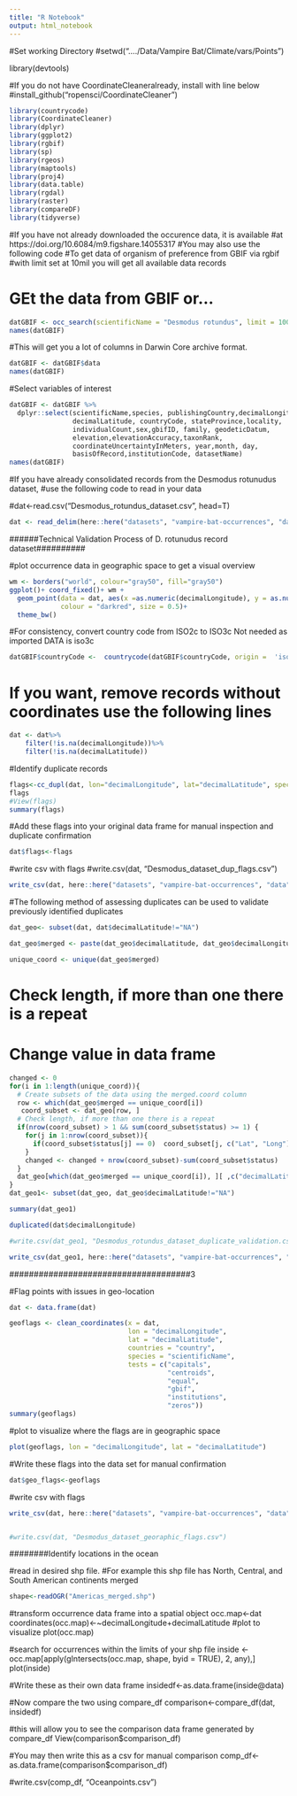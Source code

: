```yaml
---
title: "R Notebook"
output: html_notebook
---
```



#Set working Directory 
#setwd("..../Data/Vampire Bat/Climate/vars/Points")

library(devtools)

#If you do not have CoordinateCleaneralready, install with line below
#install_github("ropensci/CoordinateCleaner")

```r
library(countrycode)
library(CoordinateCleaner)
library(dplyr)
library(ggplot2)
library(rgbif)
library(sp)
library(rgeos)
library(maptools)
library(proj4)
library(data.table)
library(rgdal)
library(raster)
library(compareDF)
library(tidyverse)
```




#If you have not already downloaded the occurence data, it is available 
#at https://doi.org/10.6084/m9.figshare.14055317
#You may also use the following code 
#To get data of organism of preference from GBIF via rgbif
#with limit set at 10mil you will get all available data records 

# GEt the data from GBIF or...


```r
datGBIF <- occ_search(scientificName = "Desmodus rotundus", limit = 10000, hasCoordinate = T)
names(datGBIF)


```



#This will get you a lot of columns in Darwin Core archive format. 
```r
datGBIF <- datGBIF$data
names(datGBIF) 
```

#Select variables of interest

```r
datGBIF <- datGBIF %>%
  dplyr::select(scientificName,species, publishingCountry,decimalLongitude, 
                decimalLatitude, countryCode, stateProvince,locality, 
                individualCount,sex,gbifID, family, geodeticDatum,
                elevation,elevationAccuracy,taxonRank, 
                coordinateUncertaintyInMeters, year,month, day, 
                basisOfRecord,institutionCode, datasetName)
names(datGBIF)

```



#If you have already consolidated records from the Desmodus rotunudus dataset, 
#use the following code to read in your data 

#dat<-read.csv("Desmodus_rotundus_dataset.csv", head=T)

```r
dat <- read_delim(here::here("datasets", "vampire-bat-occurrences", "data", "raw", "Desmodus_dataset_Apr_2022.csv" ), ",", col_types = cols(.default = 'c'))

```






######Technical Validation Process of D. rotunudus record dataset##########

#plot occurrence data in geographic space to get a visual overview
```r
wm <- borders("world", colour="gray50", fill="gray50")
ggplot()+ coord_fixed()+ wm +
  geom_point(data = dat, aes(x =as.numeric(decimalLongitude), y = as.numeric (decimalLatitude)),
             colour = "darkred", size = 0.5)+
  theme_bw()
```


#For consistency, convert country code from ISO2c to ISO3c
Not needed as imported DATA is iso3c

```r
datGBIF$countryCode <-  countrycode(datGBIF$countryCode, origin =  'iso2c', destination = 'iso3c')

```



# If you want, remove records without coordinates use the following lines 

```r
dat <- dat%>%
    filter(!is.na(decimalLongitude))%>%
    filter(!is.na(decimalLatitude))

```



#Identify duplicate records

```r
flags<-cc_dupl(dat, lon="decimalLongitude", lat="decimalLatitude", species="scientificName", additions=c("locality_proper","elevationInMeters", "year", "institutionCode"), value="flagged")
flags
#View(flags)
summary(flags)

```

#Add these flags into your original data frame for manual inspection and duplicate confirmation 
```r

dat$flags<-flags

```


#write csv with flags 
#write.csv(dat, "Desmodus_dataset_dup_flags.csv")

```r
write_csv(dat, here::here("datasets", "vampire-bat-occurrences", "data", "processed", "desmodus_flags.csv"), na = "")

```






##############################################

#The following method of assessing duplicates can be used to validate previously identified duplicates 

```r
dat_geo<- subset(dat, dat$decimalLatitude!="NA")
```

```r
dat_geo$merged <- paste(dat_geo$decimalLatitude, dat_geo$decimalLongitude, sep=",")
```

```r
unique_coord <- unique(dat_geo$merged)
```

# Check length, if more than one there is a repeat
# Change value in data frame

```r
changed <- 0
for(i in 1:length(unique_coord)){
  # Create subsets of the data using the merged.coord column
  row <- which(dat_geo$merged == unique_coord[i])
   coord_subset <- dat_geo[row, ]
  # Check length, if more than one there is a repeat
  if(nrow(coord_subset) > 1 && sum(coord_subset$status) >= 1) {
    for(j in 1:nrow(coord_subset)){
      if(coord_subset$status[j] == 0)  coord_subset[j, c("Lat", "Long")] <- NA
    }
    changed <- changed + nrow(coord_subset)-sum(coord_subset$status)
  }
  dat_geo[which(dat_geo$merged == unique_coord[i]), ][ ,c("decimalLatitude", "decimalLongitude")] <-  coord_subset[ ,c("decimalLatitude", "decimalLongitude")]
}
dat_geo1<- subset(dat_geo, dat_geo$decimalLatitude!="NA")


```


```r
summary(dat_geo1)

duplicated(dat$decimalLongitude)

```


```r
#write.csv(dat_geo1, "Desmodus_rotundus_dataset_duplicate_validation.csv")

write_csv(dat_geo1, here::here("datasets", "vampire-bat-occurrences", "data", "interim", "Desmodus_rotundus_dataset_duplicate_validation.csv"), na = "")


```






#####################################3

#Flag points with issues in geo-location  

```r
dat <- data.frame(dat)

geoflags <- clean_coordinates(x = dat,
                              lon = "decimalLongitude",
                              lat = "decimalLatitude",
                              countries = "country",
                              species = "scientificName",
                              tests = c("capitals", 
                                        "centroids", 
                                        "equal",
                                        "gbif", 
                                        "institutions", 
                                        "zeros")) 
summary(geoflags)
```

#plot to visualize where the flags are in geographic space 
```r
plot(geoflags, lon = "decimalLongitude", lat = "decimalLatitude")
```


#Write these flags into the data set for manual confirmation 

```r
dat$geo_flags<-geoflags
```

#write csv with flags 
```r
write_csv(dat, here::here("datasets", "vampire-bat-occurrences", "data", "interim", "Desmodus_dataset_georaphic_flags.csv"), na = "")


#write.csv(dat, "Desmodus_dataset_georaphic_flags.csv")
```


########Identify locations in the ocean 

#read in desired shp file. 
#For example this shp file has North, Central, and South American continents merged
```r
shape<-readOGR("Americas_merged.shp")

```

#transform occurrence data frame into a spatial object 
occ.map<-dat
coordinates(occ.map)<-~decimalLongitude+decimalLatitude
#plot to visualize
plot(occ.map)

#search for occurrences within the limits of your shp file 
inside <- occ.map[apply(gIntersects(occ.map, shape, byid = TRUE), 2, any),]
plot(inside)

#Write these as their own data frame 
insidedf<-as.data.frame(inside@data)

#Now compare the two using compare_df
comparison<-compare_df(dat, insidedf)

#this will allow you to see the comparison data frame generated by compare_df
View(comparison$comparison_df)

#You may then write this as a csv for manual comparison 
comp_df<-as.data.frame(comparison$comparison_df)

#write.csv(comp_df, "Oceanpoints.csv")

```r

```

